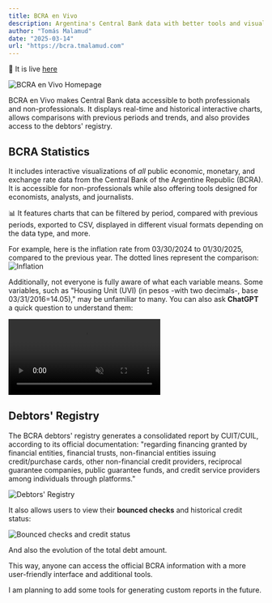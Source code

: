 ```yaml
---
title: BCRA en Vivo
description: Argentina's Central Bank data with better tools and visualizations.
author: "Tomás Malamud"
date: "2025-03-14"
url: "https://bcra.tmalamud.com"
---
```


🔗 It is live [here](https://bcra.tmalamud.com)


![BCRA en Vivo Homepage](/bcra-home.png)

BCRA en Vivo makes Central Bank data accessible to both professionals and non-professionals. It displays real-time and historical interactive charts, allows comparisons with previous periods and trends, and also provides access to the debtors' registry.

## BCRA Statistics

It includes interactive visualizations of *all* public economic, monetary, and exchange rate data from the Central Bank of the Argentine Republic (BCRA). It is accessible for non-professionals while also offering tools designed for economists, analysts, and journalists.

📊 It features charts that can be filtered by period, compared with previous periods, exported to CSV, displayed in different visual formats depending on the data type, and more.

For example, here is the inflation rate from 03/30/2024 to 01/30/2025, compared to the previous year. The dotted lines represent the comparison:
![Inflation](/bcra-vivo-inflacion.png)

Additionally, not everyone is fully aware of what each variable means. Some variables, such as "Housing Unit (UVI) (in pesos -with two decimals-, base 03/31/2016=14.05)," may be unfamiliar to many. You can also ask **ChatGPT** a quick question to understand them:

<video autoPlay loop muted playsInline>
  <source src="/bcra-chatgpt.mov" type="video/quicktime" />
</video>

## Debtors' Registry

The BCRA debtors' registry generates a consolidated report by CUIT/CUIL, according to its official documentation: "regarding financing granted by financial entities, financial trusts, non-financial entities issuing credit/purchase cards, other non-financial credit providers, reciprocal guarantee companies, public guarantee funds, and credit service providers among individuals through platforms."

![Debtors' Registry](/central-deudores.png)

It also allows users to view their **bounced checks** and historical credit status:

![Bounced checks and credit status](/central-2.png)

And also the evolution of the total debt amount.

This way, anyone can access the official BCRA information with a more user-friendly interface and additional tools.

I am planning to add some tools for generating custom reports in the future.
